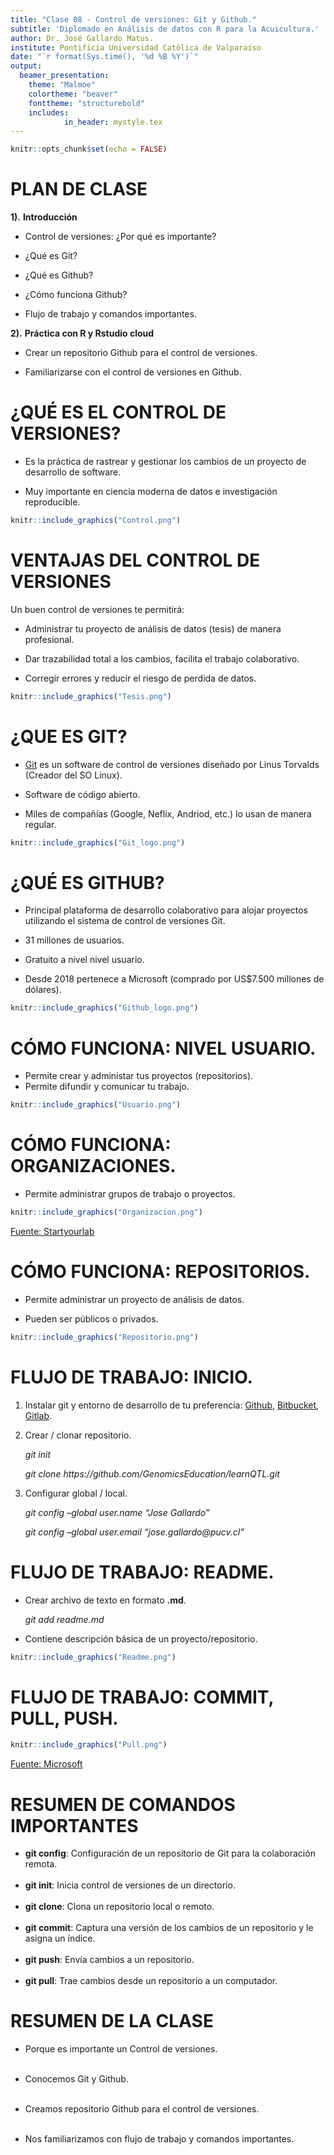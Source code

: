 ```yaml
---
title: "Clase 08 - Control de versiones: Git y Github."
subtitle: 'Diplomado en Análisis de datos con R para la Acuicultura.'
author: Dr. José Gallardo Matus. 
institute: Pontificia Universidad Católica de Valparaíso
date: "`r format(Sys.time(), '%d %B %Y')`"
output: 
  beamer_presentation:
    theme: "Malmoe"
    colortheme: "beaver"
    fonttheme: "structurebold"
    includes:
            in_header: mystyle.tex
---
```


```r
knitr::opts_chunk$set(echo = FALSE)
```

# PLAN DE CLASE

**1).** **Introducción**

- Control de versiones: ¿Por qué es importante?

- ¿Qué es Git?

- ¿Qué es Github?

- ¿Cómo funciona Github?

- Flujo de trabajo y comandos importantes.

**2).** **Práctica con R y Rstudio cloud**

- Crear un repositorio Github para el control de versiones.

- Familiarizarse con el control de versiones en Github.


# ¿QUÉ ES EL CONTROL DE VERSIONES?

- Es la práctica de rastrear y gestionar los cambios de un proyecto de desarrollo de software.

- Muy importante en ciencia moderna de datos e investigación reproducible.

```r
knitr::include_graphics("Control.png")
```

# VENTAJAS DEL CONTROL DE VERSIONES

Un buen control de versiones te permitirá:

- Administrar tu proyecto de análisis de datos (tesis) de manera profesional.  

- Dar trazabilidad total a los cambios, facilita el trabajo colaborativo. 

- Corregir errores y reducir el riesgo de perdida de datos.

```r
knitr::include_graphics("Tesis.png")
```

# ¿QUE ES GIT?

- [Git](http://git-scm.com/) es un software de control de versiones diseñado por Linus Torvalds (Creador del SO Linux).

- Software de código abierto.

- Miles de compañías (Google, Neflix, Andriod, etc.) lo usan de manera regular.

```r
knitr::include_graphics("Git_logo.png")
```

# **¿QUÉ ES GITHUB?**

- Principal plataforma de desarrollo colaborativo para alojar proyectos utilizando el sistema de control de versiones Git.

- 31 millones de usuarios.

- Gratuito a nivel nivel usuario.

- Desde 2018 pertenece a Microsoft (comprado por US$7.500 millones de dólares).

```r
knitr::include_graphics("Github_logo.png")
```

# CÓMO FUNCIONA: NIVEL USUARIO.

- Permite crear y administar tus proyectos (repositorios).  
- Permite difundir y comunicar tu trabajo.  

```r
knitr::include_graphics("Usuario.png")
```

# CÓMO FUNCIONA: ORGANIZACIONES.

- Permite administrar grupos de trabajo o proyectos.

```r
knitr::include_graphics("Organizacion.png")
```

[Fuente: Startyourlab](ttps://www.startyourlab.com/docs/github-organizations/)

# CÓMO FUNCIONA: REPOSITORIOS.

- Permite administrar un proyecto de análisis de datos.
 
- Pueden ser públicos o privados.  

```r
knitr::include_graphics("Repositorio.png")
```

# FLUJO DE TRABAJO: INICIO.

1. Instalar git y  entorno de desarrollo de tu preferencia: [Github](https://github.com/), [Bitbucket](https://bitbucket.org/), [Gitlab](https://about.gitlab.com/).

2. Crear / clonar repositorio.


    *git init* 
    
    *git clone https://github.com/GenomicsEducation/learnQTL.git*
    
3. Configurar global / local.


    *git config --global user.name "Jose Gallardo"*
    
    *git config --global user.email "jose.gallardo@pucv.cl"*
  
    

# FLUJO DE TRABAJO: README.

- Crear archivo de texto en formato **.md**.   
  
    *git add readme.md*
  
- Contiene descripción básica de un proyecto/repositorio.  

```r
knitr::include_graphics("Readme.png")
```


# FLUJO DE TRABAJO: COMMIT, PULL, PUSH.

```r
knitr::include_graphics("Pull.png")
```

[Fuente: Microsoft](https://docs.microsoft.com/en-us/devops/develop/git/set-up-a-git-repository)

# RESUMEN DE COMANDOS IMPORTANTES

- **git config**: Configuración de un repositorio de Git para la colaboración remota. \
&nbsp;  
- **git init**: Inicia control de versiones de un directorio.\
&nbsp;  
- **git clone**: Clona un repositorio local o remoto.\
&nbsp;  
- **git commit**: Captura una versión de los cambios de un repositorio y le asigna un índice. \
&nbsp;  
- **git push**: Envía cambios a un repositorio.\
&nbsp;  
- **git pull**: Trae cambios desde un repositorio a un computador.



# RESUMEN DE LA CLASE

- Porque es importante un Control de versiones.\
&nbsp;  

- Conocemos Git y Github.\
&nbsp;  

- Creamos repositorio Github para el control de versiones.\
&nbsp;  

- Nos familiarizamos con flujo de trabajo y comandos importantes.


